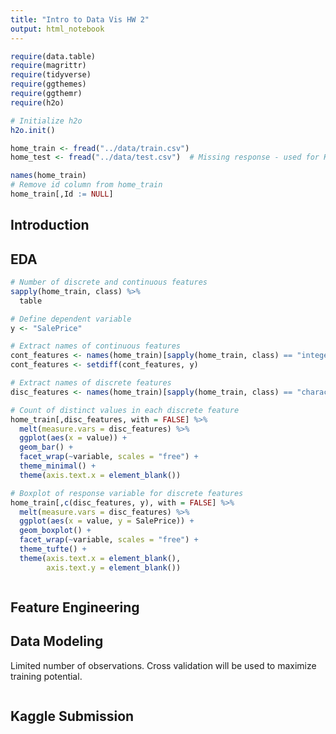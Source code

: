 ```yaml
---
title: "Intro to Data Vis HW 2"
output: html_notebook
---
```


```r
require(data.table)
require(magrittr)
require(tidyverse)
require(ggthemes)
require(ggthemr)
require(h2o)

# Initialize h2o
h2o.init()
```

```r
home_train <- fread("../data/train.csv")
home_test <- fread("../data/test.csv")  # Missing response - used for Kaggle submission

names(home_train)
# Remove id column from home_train
home_train[,Id := NULL]
```


## Introduction
## EDA
```r
# Number of discrete and continuous features
sapply(home_train, class) %>% 
  table

# Define dependent variable
y <- "SalePrice"

# Extract names of continuous features
cont_features <- names(home_train)[sapply(home_train, class) == "integer"]
cont_features <- setdiff(cont_features, y)

# Extract names of discrete features
disc_features <- names(home_train)[sapply(home_train, class) == "character"]
```

```r
# Count of distinct values in each discrete feature
home_train[,disc_features, with = FALSE] %>% 
  melt(measure.vars = disc_features) %>% 
  ggplot(aes(x = value)) +
  geom_bar() +
  facet_wrap(~variable, scales = "free") +
  theme_minimal() +
  theme(axis.text.x = element_blank())

# Boxplot of response variable for discrete features
home_train[,c(disc_features, y), with = FALSE] %>% 
  melt(measure.vars = disc_features) %>% 
  ggplot(aes(x = value, y = SalePrice)) +
  geom_boxplot() +
  facet_wrap(~variable, scales = "free") +
  theme_tufte() +
  theme(axis.text.x = element_blank(),
        axis.text.y = element_blank())
```

```r

```




## Feature Engineering
## Data Modeling
Limited number of observations. Cross validation will be used to maximize training potential.
```r

```

## Kaggle Submission

